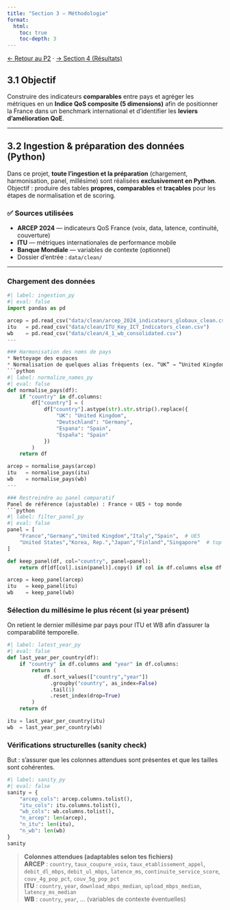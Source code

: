 ```yaml
---
title: "Section 3 — Méthodologie"
format:
  html:
    toc: true
    toc-depth: 3
---
```


[← Retour au P2](../projet2_arcep2024.qmd) · [→ Section 4 (Résultats)](S4.qmd)

## 3.1 Objectif

Construire des indicateurs **comparables** entre pays et agréger les métriques en un **Indice QoS composite (5 dimensions)** afin de positionner la France dans un benchmark international et d’identifier les **leviers d’amélioration QoE**.

---

<!-- ===== SECTION 3.2 : DÉBUT ===== -->
## 3.2 Ingestion & préparation des données (Python)

Dans ce projet, **toute l’ingestion et la préparation** (chargement, harmonisation, panel, millésime) sont réalisées **exclusivement en Python**.  
Objectif : produire des tables **propres, comparables** et **traçables** pour les étapes de normalisation et de scoring.

### ✅ Sources utilisées
- **ARCEP 2024** — indicateurs QoS France (voix, data, latence, continuité, couverture)
- **ITU** — métriques internationales de performance mobile
- **Banque Mondiale** — variables de contexte (optionnel)
- Dossier d’entrée : `data/clean/`

---

### Chargement des données
```python
#| label: ingestion_py
#| eval: false
import pandas as pd

arcep = pd.read_csv("data/clean/arcep_2024_indicateurs_globaux_clean.csv")
itu   = pd.read_csv("data/clean/ITU_Key_ICT_Indicators_clean.csv")
wb    = pd.read_csv("data/clean/4_1_wb_consolidated.csv")
---

### Harmonisation des noms de pays
* Nettoyage des espaces
* Normalisation de quelques alias fréquents (ex. “UK” → “United Kingdom”)
```python
#| label: normalize_names_py
#| eval: false
def normalise_pays(df):
    if "country" in df.columns:
        df["country"] = (
            df["country"].astype(str).str.strip().replace({
                "UK": "United Kingdom",
                "Deutschland": "Germany",
                "Espana": "Spain",
                "España": "Spain"
            })
        )
    return df

arcep = normalise_pays(arcep)
itu   = normalise_pays(itu)
wb    = normalise_pays(wb)
---

### Restreindre au panel comparatif
Panel de référence (ajustable) : France + UE5 + top monde
```python
#| label: filter_panel_py
#| eval: false
panel = [
    "France","Germany","United Kingdom","Italy","Spain",  # UE5
    "United States","Korea, Rep.","Japan","Finland","Singapore"  # top monde
]

def keep_panel(df, col="country", panel=panel):
    return df[df[col].isin(panel)].copy() if col in df.columns else df

arcep = keep_panel(arcep)
itu   = keep_panel(itu)
wb    = keep_panel(wb)
```

### Sélection du millésime le plus récent (si year présent)
On retient le dernier millésime par pays pour ITU et WB afin d’assurer la comparabilité temporelle.
```python
#| label: latest_year_py
#| eval: false
def last_year_per_country(df):
    if "country" in df.columns and "year" in df.columns:
        return (
            df.sort_values(["country","year"])
              .groupby("country", as_index=False)
              .tail(1)
              .reset_index(drop=True)
        )
    return df

itu = last_year_per_country(itu)
wb  = last_year_per_country(wb)
```

### Vérifications structurelles (sanity check)
But : s’assurer que les colonnes attendues sont présentes et que les tailles sont cohérentes.
```python
#| label: sanity_py
#| eval: false
sanity = {
    "arcep_cols": arcep.columns.tolist(),
    "itu_cols": itu.columns.tolist(),
    "wb_cols": wb.columns.tolist(),
    "n_arcep": len(arcep),
    "n_itu": len(itu),
    "n_wb": len(wb)
}
sanity
```
> **Colonnes attendues (adaptables selon tes fichiers)**  
> **ARCEP** : `country`, `taux_coupure_voix`, `taux_etablissement_appel`, `debit_dl_mbps`, `debit_ul_mbps`, `latence_ms`, `continuite_service_score`, `couv_4g_pop_pct`, `couv_5g_pop_pct`  
> **ITU** : `country`, `year`, `download_mbps_median`, `upload_mbps_median`, `latency_ms_median`  
> **WB** : `country`, `year`, … (variables de contexte éventuelles)




